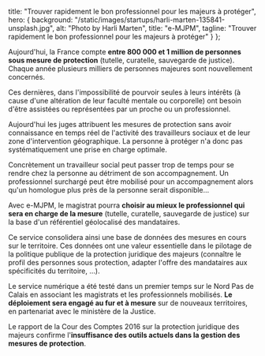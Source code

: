 
  title: "Trouver rapidement le bon professionnel pour les majeurs à protéger",
  hero: {
    background: "/static/images/startups/harli-marten-135841-unsplash.jpg",
    alt: "Photo by Harli Marten",
    title: "e-MJPM",
    tagline: "Trouver rapidement le bon professionnel pour les majeurs à protéger"
  }
};

<LayoutArticle meta={meta} startup="e-mjpm">

Aujourd'hui, la France compte **entre 800 000 et 1 million de personnes sous mesure de protection** (tutelle, curatelle, sauvegarde de justice). Chaque année plusieurs milliers de personnes majeures sont nouvellement concernés.

Ces dernières, dans l'impossibilité de pourvoir seules à leurs intérêts (à cause d'une altération de leur faculté mentale ou corporelle) ont besoin d'être assistées ou représentées par un proche ou un professionnel.

Aujourd'hui les juges attribuent les mesures de protection sans avoir connaissance en temps réel de l'activité des travailleurs sociaux et de leur zone d'intervention géographique. La personne à protéger n'a donc pas systématiquement une prise en charge optimale.

Concrètement un travailleur social peut passer trop de temps pour se rendre chez la personne au détriment de son accompagnement. Un professionnel surchargé peut être mobilisé pour un accompagnement alors qu'un homologue plus près de la personne serait disponible…

Avec e-MJPM, le magistrat pourra **choisir au mieux le professionnel qui sera en charge de la mesure** (tutelle, curatelle, sauvegarde de justice) sur la base d'un référentiel géolocalisé des mandataires.

Ce service consolidera ainsi une base de données des mesures en cours sur le territoire. Ces données ont une valeur essentielle dans le pilotage de la politique publique de la protection juridique des majeurs (connaître le profil des personnes sous protection, adapter l'offre des mandataires aux spécificités du territoire, …).

Le service numérique a été testé dans un premier temps sur le Nord Pas de Calais en associant les magistrats et les professionnels mobilisés. **Le déploiement sera engagé au fur et à mesure** sur de nouveaux territoires, en partenariat avec le ministère de la Justice.

Le rapport de la Cour des Comptes 2016 sur la protection juridique des majeurs confirme l'**insuffisance des outils actuels dans la gestion des mesures de protection**.

</LayoutArticle>
